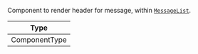 Component to render header for message, within [`MessageList`](../../../ui-components/message-list).

| Type          |
| ------------- |
| ComponentType |
